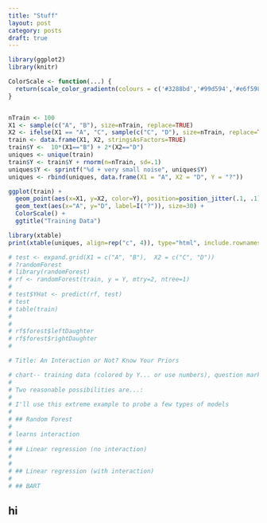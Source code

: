 ```yaml
---
title: "Stuff"
layout: post
category: posts
draft: true
---
```


```r
library(ggplot2)
library(knitr)

ColorScale <- function(...) {
  return(scale_color_gradientn(colours = c('#3288bd','#99d594','#e6f598', '#fee08b', '#fc8d59', '#d53e4f'), na.value="lightgrey", ...))
}


nTrain <- 100
X1 <- sample(c("A", "B"), size=nTrain, replace=TRUE)
X2 <- ifelse(X1 == "A", "C", sample(c("C", "D"), size=nTrain, replace=TRUE))
train <- data.frame(X1, X2, stringsAsFactors=TRUE)
train$Y <-  10*(X1=="B") + 2*(X2=="D")
uniques <- unique(train)
train$Y <- train$Y + rnorm(n=nTrain, sd=.1)
uniques$Y <- sprintf("%d + very small noise", uniques$Y)
uniques <- rbind(uniques, data.frame(X1 = "A", X2 = "D", Y = "?"))

ggplot(train) + 
  geom_point(aes(x=X1, y=X2, color=Y), position=position_jitter(.1, .1)) + 
  geom_text(aes(x="A", y="D", label=I("?")), size=30) +
  ColorScale() + 
  ggtitle("Training Data")

```

```r
library(xtable)
print(xtable(uniques, align=rep("c", 4)), type="html", include.rownames=FALSE)
```


```r
# test <- expand.grid(X1 = c("A", "B"),  X2 = c("C", "D"))
# ?randomForest
# library(randomForest)
# rf <- randomForest(train, y = Y, mtry=2, ntree=1)
# 
# test$YHat <- predict(rf, test)
# test
# table(train)
# 
# 
# rf$forest$leftDaughter
# rf$forest$rightDaughter
# 

# Title: An Interaction or Not? Know Your Priors

# chart-- training data (colored by Y... or use numbers), question mark where we don't have any
# 
# Two reasonable possibilities are...:
# 
# I'll use this extreme example to probe a few types of models 
# 
# ## Random Forest
# 
# learns interaction
# 
# ## Linear regression (no interaction)
# 
# 
# ## Linear regression (with interaction)
# 
# ## BART

```


## hi